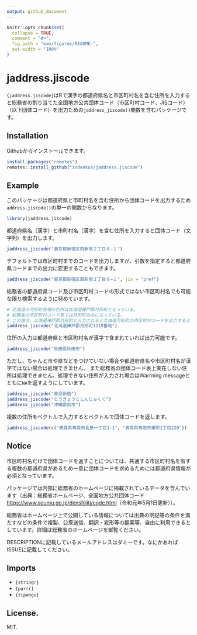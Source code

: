 ```yaml
---
output: github_document
---
```


<!-- README.md is generated from README.Rmd. Please edit that file -->

```r
knitr::opts_chunk$set(
  collapse = TRUE,
  comment = "#>",
  fig.path = "man/figures/README-",
  out.width = "100%"
)
```

# jaddress.jiscode

<!-- badges: start -->
<!-- badges: end -->

`{jaddress.jiscode}`はRで漢字の都道府県名と市区町村名を含む住所を入力すると総務省の割り当てた全国地方公共団体コード（市区町村コード、JISコード）（以下団体コード）を出力ための`jaddress_jiscode()`関数を含むパッケージです。

## Installation

Githubからインストールできます。

``` r
install.packages("remotes")
remotes::install_github("indenkun/jaddress.jiscode")
```

## Example

このパッケージは都道府県と市町村名を含む住所から団体コードを出力するため`address.jiscode()`の単一の関数からなります。

```r
library(jaddress.jiscode)
```

都道府県名（漢字）と市町村名（漢字）を含む住所を入力すると団体コード（文字列）を出力します。

```r
jaddress_jiscode("東京都新宿区西新宿２丁目８−１")
```

デフォルトでは市区町村までのコードを出力しますが、引数を指定すると都道府県コードまでの出力に変更することもできます。

```r
jaddress_jiscode("東京都新宿区西新宿２丁目８−１", jis = "pref")

```

総務省の都道府県コード及び市区町村コードの形式ではない市区町村名でも可能な限り検索するように努めています。

```r
# 北海道の月形町役場の住所は北海道樺戸郡月形町となっている。
# 総務省の市区町村コード表では月形町のみになっている。
# この場合、北海道樺戸郡月形町と入力されると北海道月形町の市区町村コードを出力するようにしている。
jaddress_jiscode("北海道樺戸郡月形町1219番地")
```

住所の入力は都道府県と市区町村名が漢字で含まれていれば出力可能です。

```r
jaddress_jiscode("秋田県秋田市")
```

ただし、ちゃんと市や県などをつけていない場合や都道府県名や市区町村名が漢字ではない場合は処理できません。
また総務省の団体コード表上実在しない住所は処理できません。処理できない住所が入力され場合はWarrning messageとともに`NA`を返すようにしています。

```r
jaddress_jiscode("東京新宿")
jaddress_jiscode("とうきょうとしんじゅくく")
jaddress_jiscode("沖縄県呉市")
```

複数の住所をベクトルで入力するとベクトルで団体コードを返します。

```r
jaddress_jiscode(c("青森県青森市長島一丁目1-1", "鳥取県鳥取市東町1丁目220"))
```

## Notice

市区町村名だけで団体コードを返すことについては、共通する市区町村名を有する複数の都道府県があるため一意に団体コードを求めるためには都道府県情報が必須となっています。

パッケージでは内部に総務省のホームページに掲載されているデータを含んでいます（出典：総務省ホームページ、全国地方公共団体コード[https://www.soumu.go.jp/denshijiti/code.html](https://www.soumu.go.jp/denshijiti/code.html)（令和元年5月1日更新））。

総務省はホームページ上で公開している情報については出典の明記等の条件を満たすなどの条件で複製、公衆送信、翻訳・変形等の翻案等、自由に利用できるとしています。詳細は総務省のホームページを御覧ください。

DESCRIPTIONに記載しているメールアドレスはダミーです。なにかあればISSUEに記載してください。

## Imports

* `{stringr}`
* `{purrr}`
* `{zipangu}`

## License.

MIT.
